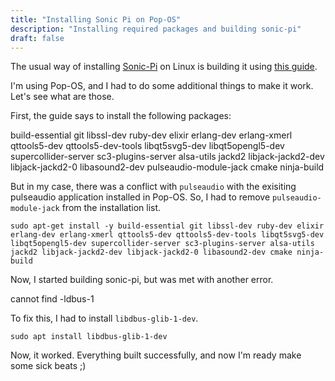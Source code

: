 ```yaml
---
title: "Installing Sonic Pi on Pop-OS"
description: "Installing required packages and building sonic-pi"
draft: false
---
```


The usual way of installing [Sonic-Pi](https://sonic-pi.net/) on Linux is building it using [this guide](https://github.com/sonic-pi-net/sonic-pi/blob/stable/BUILD-LINUX.md).

I'm using Pop-OS, and I had to do some additional things to make it work. Let's see what are those.

First, the guide says to install the following packages:

<BasicCard>

build-essential git libssl-dev ruby-dev elixir erlang-dev erlang-xmerl qttools5-dev qttools5-dev-tools libqt5svg5-dev libqt5opengl5-dev supercollider-server sc3-plugins-server alsa-utils jackd2 libjack-jackd2-dev libjack-jackd2-0 libasound2-dev pulseaudio-module-jack cmake ninja-build

</BasicCard>

But in my case, there was a conflict with `pulseaudio` with the exisiting pulseaudio application installed in Pop-OS. So, I had to remove `pulseaudio-module-jack` from the installation list.

```
sudo apt-get install -y build-essential git libssl-dev ruby-dev elixir erlang-dev erlang-xmerl qttools5-dev qttools5-dev-tools libqt5svg5-dev libqt5opengl5-dev supercollider-server sc3-plugins-server alsa-utils jackd2 libjack-jackd2-dev libjack-jackd2-0 libasound2-dev cmake ninja-build
```

Now, I started building sonic-pi, but was met with another error.

<BasicCard>

cannot find -ldbus-1

</BasicCard>

To fix this, I had to install `libdbus-glib-1-dev`.

```
sudo apt install libdbus-glib-1-dev
```

Now, it worked. Everything built successfully, and now I'm ready make some sick beats ;)
